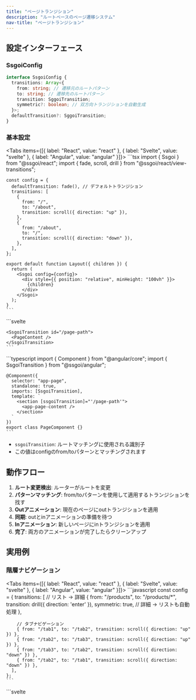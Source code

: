 ```yaml
---
title: "ページトランジション"
description: "ルートベースのページ遷移システム"
nav-title: "ページトランジション"
---
```


## 設定インターフェース

### SsgoiConfig

```typescript
interface SsgoiConfig {
  transitions: Array<{
    from: string; // 遷移元のルートパターン
    to: string; // 遷移先のルートパターン
    transition: SggoiTransition;
    symmetric?: boolean; // 双方向トランジションを自動生成
  }>;
  defaultTransition?: SggoiTransition;
}
```

### 基本設定

<Tabs items={[{ label: "React", value: "react" }, { label: "Svelte", value: "svelte" }, { label: "Angular", value: "angular" }]}>
  <TabPanel value="react">
    ```tsx
    import { Ssgoi } from "@ssgoi/react";
    import { fade, scroll, drill } from "@ssgoi/react/view-transitions";

    const config = {
      defaultTransition: fade(), // デフォルトトランジション
      transitions: [
        {
          from: "/",
          to: "/about",
          transition: scroll({ direction: "up" }),
        },
        {
          from: "/about",
          to: "/",
          transition: scroll({ direction: "down" }),
        },
      ],
    };

    export default function Layout({ children }) {
      return (
        <Ssgoi config={config}>
          <div style={{ position: "relative", minHeight: "100vh" }}>
            {children}
          </div>
        </Ssgoi>
      );
    }
    ```
  </TabPanel>
  <TabPanel value="svelte">
    ```svelte
    <script>
      import { Ssgoi } from "@ssgoi/svelte";
      import { fade, scroll, drill } from "@ssgoi/svelte/view-transitions";

      const config = {
        defaultTransition: fade(), // デフォルトトランジション
        transitions: [
          {
            from: "/",
            to: "/about",
            transition: scroll({ direction: "up" }),
          },
          {
            from: "/about",
            to: "/",
            transition: scroll({ direction: "down" }),
          },
        ],
      };
    </script>

    <Ssgoi {config}>
      <div style="position: relative; min-height: 100vh;">
        <slot />
      </div>
    </Ssgoi>
    ```
  </TabPanel>
  <TabPanel value="angular">
    ```typescript
    import { Component } from "@angular/core";
    import { Ssgoi } from "@ssgoi/angular";
    import { fade, scroll } from "@ssgoi/angular/view-transitions";
    import type { SsgoiConfig } from "@ssgoi/angular";

    @Component({
      selector: "app-root",
      standalone: true,
      imports: [Ssgoi],
      template: `
        <div
          ssgoi
          [config]="ssgoiConfig"
          style="position: relative; min-height: 100vh;"
        >
          <router-outlet />
        </div>
      `
    })
    export class AppComponent {
      ssgoiConfig: SsgoiConfig = {
        defaultTransition: fade(), // デフォルトトランジション
        transitions: [
          {
            from: '/',
            to: '/about',
            transition: scroll({ direction: 'up' })
          },
          {
            from: '/about',
            to: '/',
            transition: scroll({ direction: 'down' })
          }
        ]
      };
    }
    ```
  </TabPanel>
</Tabs>

## ルートマッチングルール

### パターンタイプ

1. **完全一致**: `/home` → `/home`と完全に一致
2. **ワイルドカードサフィックス**: `/products/*` → `/products/123`にマッチ
3. **完全ワイルドカード**: `*` → すべてのルートにマッチ

### マッチング優先度

より具体的なパターンが優先されます：

```javascript
transitions: [
  // 第1優先: 完全一致
  { from: "/blog/post-1", to: "/blog/post-2", transition: scroll() },

  // 第2優先: ワイルドカードマッチ
  { from: "/blog/*", to: "/blog/*", transition: fade() },

  // 第3優先: defaultTransition
];
```

## 対称オプション

双方向トランジションを自動生成します：

```javascript
{
  from: '/home',
  to: '/about',
  transition: fade(),
  symmetric: true  // 逆方向のトランジションを自動生成
}

// 上記の設定は以下のように動作します：
// /home → /about: fade
// /about → /home: fade (自動生成)
```

## ビュートランジションの構造

ビュートランジションは要素トランジションと同じ構造に従います：

```typescript
interface ViewTransition {
  in?: (
    element: HTMLElement,
    context?: SggoiTransitionContext
  ) => TransitionConfig;
  out?: (
    element: HTMLElement,
    context?: SggoiTransitionContext
  ) => TransitionConfig;
}
```

- **out**: fromページ（退出するページ）に適用
- **in**: toページ（入ってくるページ）に適用

## コンテキストオブジェクト

前のページと現在のページ間のスクロール差がビュートランジションの第2引数として渡されます：

```typescript
interface SggoiTransitionContext {
  scrollOffset: {
    x: number; // 前のページと現在のページ間のスクロールX差
    y: number; // 前のページと現在のページ間のスクロールY差
  };
}

// 例： スクロールを考慮したトランジション
const scrollAwareTransition = {
  in: (element, context) => {
    const { scrollOffset } = context;
    return {
      prepare: (el) => {
        // スクロール差分移動した状態から開始
        el.style.transform = `translateY(${-scrollOffset.y}px)`;
      },
      tick: (progress) => ({
        // 元の位置に戻る
        transform: `translateY(${-scrollOffset.y * (1 - progress)}px)`,
      }),
    };
  },
};
```

## SsgoiTransitionラッパー

各ページをラップするラッパーコンポーネント（Angularではディレクティブ）：

<Tabs items={[{ label: "React", value: "react" }, { label: "Svelte", value: "svelte" }, { label: "Angular", value: "angular" }]}>
  <TabPanel value="react">
    ```tsx
    import { SsgoiTransition } from "@ssgoi/react";

    export default function Page() {
      return (
        <SsgoiTransition id="/page-path">
          <PageContent />
        </SsgoiTransition>
      );
    }
    ```
  </TabPanel>
  <TabPanel value="svelte">
    ```svelte
    <script>
      import { SsgoiTransition } from "@ssgoi/svelte";
    </script>

    <SsgoiTransition id="/page-path">
      <PageContent />
    </SsgoiTransition>
    ```
  </TabPanel>
  <TabPanel value="angular">
    ```typescript
    import { Component } from "@angular/core";
    import { SsgoiTransition } from "@ssgoi/angular";

    @Component({
      selector: "app-page",
      standalone: true,
      imports: [SsgoiTransition],
      template: `
        <section [ssgoiTransition]="'/page-path'">
          <app-page-content />
        </section>
      `
    })
    export class PageComponent {}
    ```
  </TabPanel>
</Tabs>

- `ssgoiTransition`: ルートマッチングに使用される識別子
- この値はconfigのfrom/toパターンとマッチングされます

## 動作フロー

1. **ルート変更検出**: ルーターがルートを変更
2. **パターンマッチング**: from/toパターンを使用して適用するトランジションを找す
3. **Outアニメーション**: 現在のページにoutトランジションを適用
4. **同期**: outとinアニメーションの準備を待つ
5. **Inアニメーション**: 新しいページにinトランジションを適用
6. **完了**: 両方のアニメーションが完了したらクリーンアップ

## 実用例

### 階層ナビゲーション

<Tabs items={[{ label: "React", value: "react" }, { label: "Svelte", value: "svelte" }, { label: "Angular", value: "angular" }]}>
  <TabPanel value="react">
    ```javascript
    const config = {
      transitions: [
        // リスト → 詳細
        {
          from: "/products",
          to: "/products/*",
          transition: drill({ direction: 'enter' }),
          symmetric: true, // 詳細 → リストも自動処理
        },

        // タブナビゲーション
        { from: "/tab1", to: "/tab2", transition: scroll({ direction: "up" }) },
        { from: "/tab2", to: "/tab3", transition: scroll({ direction: "up" }) },
        { from: "/tab3", to: "/tab2", transition: scroll({ direction: "down" }) },
        { from: "/tab2", to: "/tab1", transition: scroll({ direction: "down" }) },
      ],
    };
    ```
  </TabPanel>
  <TabPanel value="svelte">
    ```svelte
    <script>
      import { drill, scroll } from "@ssgoi/svelte/view-transitions";

      const config = {
        transitions: [
          // リスト → 詳細
          {
            from: "/products",
            to: "/products/*",
            transition: drill({ direction: 'enter' }),
            symmetric: true, // 詳細 → リストも自動処理
          },

          // タブナビゲーション
          { from: "/tab1", to: "/tab2", transition: scroll({ direction: "up" }) },
          { from: "/tab2", to: "/tab3", transition: scroll({ direction: "up" }) },
          { from: "/tab3", to: "/tab2", transition: scroll({ direction: "down" }) },
          { from: "/tab2", to: "/tab1", transition: scroll({ direction: "down" }) },
        ],
      };
    </script>
    ```
  </TabPanel>
  <TabPanel value="angular">
    ```typescript
    import { drill, scroll } from '@ssgoi/angular/view-transitions';
    import type { SsgoiConfig } from '@ssgoi/angular';

    const ssgoiConfig: SsgoiConfig = {
      transitions: [
        // リスト → 詳細
        {
          from: '/products',
          to: '/products/*',
          transition: drill({ direction: 'enter' }),
          symmetric: true // 詳細 → リストも自動処理
        },

        // タブナビゲーション
        { from: '/tab1', to: '/tab2', transition: scroll({ direction: 'up' }) },
        { from: '/tab2', to: '/tab3', transition: scroll({ direction: 'up' }) },
        { from: '/tab3', to: '/tab2', transition: scroll({ direction: 'down' }) },
        { from: '/tab2', to: '/tab1', transition: scroll({ direction: 'down' }) }
      ]
    };
    ```
  </TabPanel>
</Tabs>
